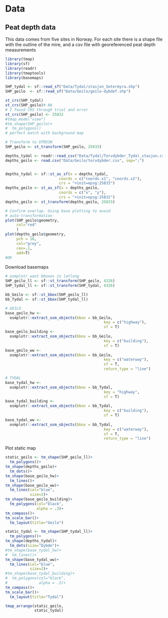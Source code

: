 # Data

## Peat depth data
This data comes from five sites in Norway. For each site there is a shape file with the outline of the mire, and a csv file with georeferenced peat depth measurements

```r
library(tmap)
library(sf)
library(readr)
library(tmaptools)
library(basemaps)
```

```r
SHP_tydal <- sf::read_sf("Data/Tydal/stasjon_Setermyra.shp")
SHP_geilo  <- sf::read_sf("Data/Geilo/geilo-dybdef.shp")

st_crs(SHP_tydal)
st_crs(SHP_geilo)# NA
# I found CRS through trial and error 
st_crs(SHP_geilo) <- 25832 
#tmap_mode("view")
#tm_shape(SHP_geilo)+
#  tm_polygons()
# perfect match with background map

# Transform to UTM33N
SHP_geilo <- st_transform(SHP_geilo, 25833)

```



```r

depths_tydal <- readr::read_csv("Data/Tydal/Torvdybder_Tydal_stasjon.csv")
depths_geilo <- read.csv("Data/Geilo/torvdybder.csv", sep=";")


depths_tydal <- sf::st_as_sf(x = depths_tydal, 
                        coords = c("coords.x1", "coords.x2"),
                        crs = "+init=epsg:25833")
depths_geilo <- st_as_sf(x = depths_geilo, 
                        coords = c("x", "y"),
                        crs = "+init=epsg:25832")
depths_geilo <- st_transform(depths_geilo, 25833)


```
```r
# Confirm overlap. Using base plotting to avoid 
# auto-transformation
plot(SHP_geilo$geometry,
     col="red"
     )
plot(depths_geilo$geometry, 
     pch = 16,
     col="grey",
     cex=.1,
     add=T)
#OK

```

Download basemaps
```r
# osmplotr want bboxes in latlong
SHP_geilo_ll <- sf::st_transform(SHP_geilo, 4326)
SHP_tydal_ll <- sf::st_transform(SHP_tydal, 4326)

bb_Geilo <- sf::st_bbox(SHP_geilo_ll)
bb_Tydal <- sf::st_bbox(SHP_tydal_ll)

# GEILO
base_geilo_hw <- 
  osmplotr::extract_osm_objects(bbox = bb_Geilo,
                                            key = c("highway"),
                                            sf = T)
base_geilo_building <- 
  osmplotr::extract_osm_objects(bbox = bb_Geilo,
                                            key = c("building"),
                                            sf = T)
base_geilo_ww <- 
  osmplotr::extract_osm_objects(bbox = bb_Geilo,
                                            key = c("waterway"),
                                            sf = T,
                                            return_type = "line")

# TYDAL
base_tydal_hw <- 
  osmplotr::extract_osm_objects(bbox = bb_Tydal,
                                            key = "highway",
                                            sf = T)
base_tydal_building <- 
  osmplotr::extract_osm_objects(bbox = bb_Tydal,
                                            key = c("building"),
                                            sf = T)
base_tydal_ww <- 
  osmplotr::extract_osm_objects(bbox = bb_Tydal,
                                            key = c("waterway"),
                                            sf = T,
                                            return_type = "line")

```
Plot static map
```r
static_geilo <- tm_shape(SHP_geilo_ll)+
  tm_polygons()+
tm_shape(depths_geilo)+
  tm_dots()+
tm_shape(base_geilo_hw)+
  tm_lines()+
tm_shape(base_geilo_ww)+
  tm_lines(col="blue",
           size=2)+
tm_shape(base_geilo_building)+
  tm_polygons(col="black",
              alpha = .3)+
tm_compass()+
tm_scale_bar()+
  tm_layout(title="Geilo")

static_tydal <- tm_shape(SHP_tydal_ll)+
  tm_polygons()+
tm_shape(depths_tydal)+
  tm_dots(size="Dybde")+
#tm_shape(base_tydal_hw)+
#  tm_lines()+
tm_shape(base_tydal_ww)+
  tm_lines(col="blue",
           size=2)+
#tm_shape(base_tydal_building)+
#  tm_polygons(col="black",
#              alpha = .3)+
tm_compass()+
tm_scale_bar()+
  tm_layout(title="Tydal")

tmap_arrange(static_geilo,
             static_tydal)
```

